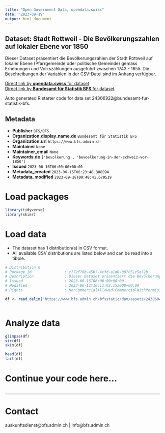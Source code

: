 ```yaml
---
title: "Open Government Data, opendata.swiss"
date: "2023-09-19"
output: html_document
---
```


## Dataset: Stadt Rottweil - Die Bevölkerungszahlen auf lokaler Ebene vor 1850

Dieser Dataset präsentiert die Bevölkerungszahlen der Stadt Rottweil auf lokaler Ebene (Pfarrgemeinde oder politische Gemeinde) gemäss Erhebungen und Volkszählungen ausgeführt zwischen 1743 - 1855. Die Beschreibungen der Variablen in der CSV-Datei sind im Anhang verfügbar.

[Direct link by **opendata.swiss** for dataset](https://opendata.swiss/de/dataset/stadt-rottweil-die-bevolkerungszahlen-auf-lokaler-ebene-vor-1850)<br>
[Direct link by **Bundesamt für Statistik BFS** for dataset](https://www.bfs.admin.ch/asset/de/ts-x-01-2223-RW)

Auto generated R starter code for data set 24306922@bundesamt-fur-statistik-bfs.

## Metadata

- **Publisher** `BFS/OFS`
- **Organization.display_name.de** `Bundesamt für Statistik BFS`
- **Organization.url** `https://www.bfs.admin.ch`
- **Maintainer** `None`
- **Maintainer_email** `None`
- **Keywords.de** `['bevolkerung', 'bevoelkerung-in-der-schweiz-vor-1850']`
- **Issued** `2023-06-16T06:00:00+00:00`
- **Metadata_created** `2023-06-16T06:23:48.388094`
- **Metadata_modified** `2023-09-18T09:48:41.679519`


# Load packages

```r

library(tidyverse)
library(skimr)

```

# Load data

-   The dataset has 1 distribution(s) in CSV format.
-   All available CSV distributions are listed below and can be read into a tibble.

```r

# Distribution 0
# Package_id               : c772f76b-45b7-4cfd-a1d0-007051c5e72b
# Description              : Dieser Dataset präsentiert die Bevölkerungszahlen der Stadt Rottweil auf lokaler Ebene (Pfarrgemeinde oder politische Gemeinde) gemäss Erhebungen und Volkszählungen ausgeführt zwischen 1743 - 1855. Die Beschreibungen der Variablen in der CSV-Datei sind im Anhang verfügbar.
# Issued                   : 2023-06-16T06:00:00+00:00
# Modified                 : 2023-06-12T10:11:02.153000+00:00
# Rights                   : NonCommercialAllowed-CommercialWithPermission-ReferenceRequired

df <- read_delim('https://www.bfs.admin.ch/bfsstatic/dam/assets/24306949/master')



```

# Analyze data

```r

glimpse(df)
str(df)
skim(df)

head(df)
tail(df)

```

# Continue your code here...

```r

```

------------------------------------------------------------------------

# Contact

auskunftsdienst@bfs.admin.ch | info@bfs.admin.ch
